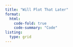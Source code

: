 ---
title: "Will Plot That Later"
format:
  html:
    code-fold: true
    code-summary: "Code"
listing:
  type: grid
---





